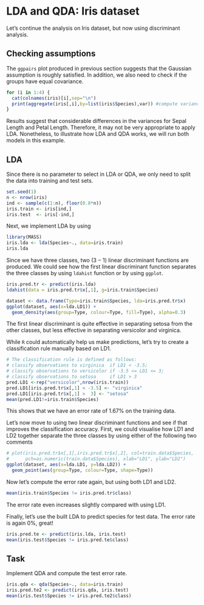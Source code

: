 # LDA and QDA: Iris dataset

Let's continue the analysis on Iris dataset, but now using discriminant analysis. 

## Checking assumptions

The `ggpairs` plot produced in previous section suggests that the Gaussian assumption is roughly satisfied. In addition, we also need to check if the groups have equal covariance. 

```r
for (i in 1:4) {
  cat(colnames(iris)[i],sep="\n")
  print(aggregate(iris[,i],by=list(iris$Species),var)) #compute variance for each group
}
```

Results suggest that considerable differences in the variances for Sepal Length and Petal Length. Therefore, it may not be very appropriate to apply LDA. Nonetheless, to illustrate how LDA and QDA works, we will run both models in this example. 

## LDA

Since there is no parameter to select in LDA or QDA, we only need to split the data into training and test sets.

```r
set.seed(1)
n <- nrow(iris)
ind <- sample(c(1:n), floor(0.8*n))
iris.train <- iris[ind,]
iris.test  <- iris[-ind,]
```

Next, we implement LDA by using
```r
library(MASS)
iris.lda <- lda(Species~., data=iris.train)
iris.lda 
```

Since we have three classes, two ($3-1$) linear discriminant functions are produced. We could see how the first linear discriminant function separates the three classes by using `ldahist` function or by using `ggplot`. 

```r
iris.pred.tr <- predict(iris.lda)
ldahist(data = iris.pred.tr$x[,1], g=iris.train$Species)
```
```r
dataset <- data.frame(Type=iris.train$Species, lda=iris.pred.tr$x)
ggplot(dataset, aes(x=lda.LD1)) + 
  geom_density(aes(group=Type, colour=Type, fill=Type), alpha=0.3)
```
The first linear discriminant is quite effective in separating setosa from the other classes, but less effective in separating versicolor and virginica. 

While `R` could automatically help us make predictions, let's try to create a classification rule manually based on LD1.
```r
# The classification rule is defined as follows:
# classify observations to virginica  if LD1 < -3.5;
# classify observations to versicolor if -3.5 <= LD1 <= 3;
# classify observations to setosa     if LD1 > 3
pred.LD1 <-rep("versicolor",nrow(iris.train))
pred.LD1[iris.pred.tr$x[,1] < -3.5] <- "virginica"
pred.LD1[iris.pred.tr$x[,1] >  3] <- "setosa"
mean(pred.LD1!=iris.train$Species)
```

This shows that we have an error rate of 1.67% on the training data. 

Let's now move to using two linear discriminant functions and see if that improves the classification accuracy. First, we could visualise how LD1 and LD2 together separate the three classes by using either of the following two comments
```r
# plot(iris.pred.tr$x[,1],iris.pred.tr$x[,2], col=train.data$Species,
#      pch=as.numeric(train.data$Species), xlab="LD1", ylab="LD2")
ggplot(dataset, aes(x=lda.LD1, y=lda.LD2)) + 
  geom_point(aes(group=Type, colour=Type, shape=Type))
```

Now let's compute the error rate again, but using both LD1 and LD2. 

```r
mean(iris.train$Species != iris.pred.tr$class)
```

The error rate even increases slightly compared with using LD1. 

Finally, let's use the built LDA to predict species for test data. The error rate is again 0%, great!
```r
iris.pred.te <- predict(iris.lda, iris.test) 
mean(iris.test$Species != iris.pred.te$class)
```

## Task

Implement QDA and compute the test error rate. 


```r
iris.qda <- qda(Species~., data=iris.train)
iris.pred.te2 <- predict(iris.qda, iris.test)
mean(iris.test$Species != iris.pred.te2$class)
```
